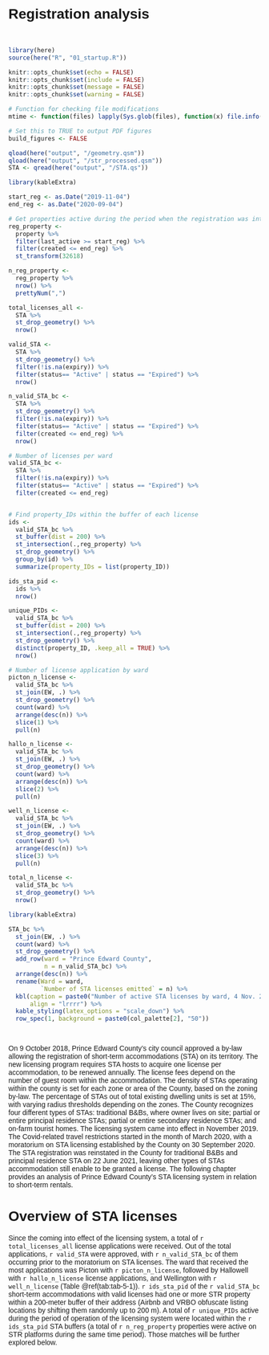 # Registration analysis

<style type="text/css">
  body{
  font-family: Futura, Helvetica, Arial;
}
</style>

<br>

```r

library(here)
source(here("R", "01_startup.R"))

knitr::opts_chunk$set(echo = FALSE)
knitr::opts_chunk$set(include = FALSE)
knitr::opts_chunk$set(message = FALSE)
knitr::opts_chunk$set(warning = FALSE)

# Function for checking file modifications
mtime <- function(files) lapply(Sys.glob(files), function(x) file.info(x)$mtime)

# Set this to TRUE to output PDF figures
build_figures <- FALSE

qload(here("output", "/geometry.qsm"))
qload(here("output", "/str_processed.qsm"))
STA <- qread(here("output", "/STA.qs"))


```


``` r

library(kableExtra)

start_reg <- as.Date("2019-11-04")
end_reg <- as.Date("2020-09-04")

# Get properties active during the period when the registration was into effect
reg_property <- 
  property %>% 
  filter(last_active >= start_reg) %>% 
  filter(created <= end_reg) %>% 
  st_transform(32618)

n_reg_property <- 
  reg_property %>% 
  nrow() %>% 
  prettyNum(",")

total_licenses_all <- 
  STA %>% 
  st_drop_geometry() %>% 
  nrow()

valid_STA <-
  STA %>% 
  st_drop_geometry() %>% 
  filter(!is.na(expiry)) %>% 
  filter(status== "Active" | status == "Expired") %>% 
  nrow()

n_valid_STA_bc <- 
  STA %>% 
  st_drop_geometry() %>% 
  filter(!is.na(expiry)) %>% 
  filter(status== "Active" | status == "Expired") %>% 
  filter(created <= end_reg) %>% 
  nrow()

# Number of licenses per ward 
valid_STA_bc <- 
  STA %>% 
  filter(!is.na(expiry)) %>% 
  filter(status== "Active" | status == "Expired") %>% 
  filter(created <= end_reg)


# Find property_IDs within the buffer of each license
ids <- 
  valid_STA_bc %>% 
  st_buffer(dist = 200) %>% 
  st_intersection(.,reg_property) %>% 
  st_drop_geometry() %>% 
  group_by(id) %>% 
  summarize(property_IDs = list(property_ID))

ids_sta_pid <- 
  ids %>% 
  nrow()

unique_PIDs <- 
  valid_STA_bc %>% 
  st_buffer(dist = 200) %>% 
  st_intersection(.,reg_property) %>% 
  st_drop_geometry() %>% 
  distinct(property_ID, .keep_all = TRUE) %>% 
  nrow()

# Number of license application by ward
picton_n_license <- 
  valid_STA_bc %>% 
  st_join(EW, .) %>% 
  st_drop_geometry() %>% 
  count(ward) %>% 
  arrange(desc(n)) %>% 
  slice(1) %>% 
  pull(n)

hallo_n_license <- 
  valid_STA_bc %>% 
  st_join(EW, .) %>% 
  st_drop_geometry() %>% 
  count(ward) %>% 
  arrange(desc(n)) %>% 
  slice(2) %>% 
  pull(n)

well_n_license <- 
  valid_STA_bc %>% 
  st_join(EW, .) %>% 
  st_drop_geometry() %>% 
  count(ward) %>% 
  arrange(desc(n)) %>% 
  slice(3) %>% 
  pull(n)

total_n_license <- 
  valid_STA_bc %>% 
  st_drop_geometry() %>% 
  nrow()


```

``` r

library(kableExtra)

STA_bc %>% 
  st_join(EW, .) %>% 
  count(ward) %>% 
  st_drop_geometry() %>% 
  add_row(ward = "Prince Edward County",
          n = n_valid_STA_bc) %>% 
  arrange(desc(n)) %>% 
  rename(Ward = ward,
         `Number of STA licenses emitted` = n) %>% 
  kbl(caption = paste0("Number of active STA licenses by ward, 4 Nov. 2019 to 4 Sept. 2021"),
      align = "lrrrr") %>%
  kable_styling(latex_options = "scale_down") %>% 
  row_spec(1, background = paste0(col_palette[2], "50"))

  
```

On 9 October 2018, Prince Edward County's city council approved a by-law allowing the registration of short-term accommodations (STA) on its territory. The new licensing program requires STA hosts to acquire one license per accommodation, to be renewed annually. The license fees depend on the number of guest room within the accommodation. The density of STAs operating within the county is set for each zone or area of the County, based on the zoning by-law. The percentage of STAs out of total existing dwelling units is set at 15%, with varying radius thresholds depending on the zones. The County recognizes four different types of STAs: traditional B&Bs, where owner lives on site; partial or entire principal residence STAs; partial or entire secondary residence STAs; and on-farm tourist homes. The licensing system came into effect in November 2019. The Covid-related travel restrictions started in the month of March 2020, with a moratorium on STA licensing established by the County on 30 September 2020. The STA registration was reinstated in the County for traditional B&Bs and principal residence STA on 22 June 2021, leaving other types of STAs accommodation still enable to be granted a license. The following chapter provides an analysis of Prince Edward County's STA licensing system in relation to short-term rentals.

# Overview of STA licenses

Since the coming into effect of the licensing system, a total of `r total_licenses_all` license applications were received. Out of the total applications, `r valid_STA` were approved, with `r n_valid_STA_bc` of them occurring prior to the moratorium on STA licenses. The ward that received the most applications was Picton with `r picton_n_license`, followed by Hallowell with `r hallo_n_license` license applications, and Wellington with `r well_n_license` (Table \@ref(tab:tab-5-1)). `r ids_sta_pid` of the `r valid_STA_bc` short-term accommodations with valid licenses had one or more STR property within a 200-meter buffer of their address (Airbnb and VRBO obfuscate listing locations by shifting them randomly up to 200 m). A total of `r unique_PIDs` active during the period of operation of the licensing system were located within the `r ids_sta_pid` STA buffers (a total of `r n_reg_property` properties were active on STR platforms during the same time period). Those matches will be further explored below.

```r



```


```r


```


```r


```

